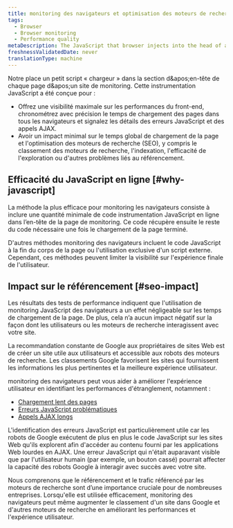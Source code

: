 ```yaml
---
title: monitoring des navigateurs et optimisation des moteurs de recherche
tags:
  - Browser
  - Browser monitoring
  - Performance quality
metaDescription: The JavaScript that browser injects into the head of a monitored page does not negatively affect SEO ranking.
freshnessValidatedDate: never
translationType: machine
---
```


Notre <InlinePopover type="browser" />place un petit script « chargeur » dans la section d&amp;apos;en-tête de chaque page d&amp;apos;un site de monitoring. Cette instrumentation JavaScript a été conçue pour :

* Offrez une visibilité maximale sur les performances du front-end, chronométrez avec précision le temps de chargement des pages dans tous les navigateurs et signalez les détails des erreurs JavaScript et des appels AJAX.
* Avoir un impact minimal sur le temps global de chargement de la page et l'optimisation des moteurs de recherche (SEO), y compris le classement des moteurs de recherche, l'indexation, l'efficacité de l'exploration ou d'autres problèmes liés au référencement.

## Efficacité du JavaScript en ligne [#why-javascript]

La méthode la plus efficace pour monitoring les navigateurs consiste à inclure une quantité minimale de code instrumentation JavaScript en ligne dans l’en-tête de la page de monitoring. Ce code récupère ensuite le reste du code nécessaire une fois le chargement de la page terminé.

D'autres méthodes monitoring des navigateurs incluent le code JavaScript à la fin du corps de la page ou l'utilisation exclusive d'un script externe. Cependant, ces méthodes peuvent limiter la visibilité sur l'expérience finale de l'utilisateur.

## Impact sur le référencement [#seo-impact]

Les résultats des tests de performance indiquent que l'utilisation de monitoring JavaScript des navigateurs a un effet négligeable sur les temps de chargement de la page. De plus, cela n’a aucun impact négatif sur la façon dont les utilisateurs ou les moteurs de recherche interagissent avec votre site.

La recommandation constante de Google aux propriétaires de sites Web est de créer un site utile aux utilisateurs et accessible aux robots des moteurs de recherche. Les classements Google favorisent les sites qui fournissent les informations les plus pertinentes et la meilleure expérience utilisateur.

monitoring des navigateurs peut vous aider à améliorer l'expérience utilisateur en identifiant les performances d'étranglement, notamment :

* [Chargement lent des pages](/docs/browser/new-relic-browser/additional-standard-features/page-views-insights-your-sites-popularity)
* [Erreurs JavaScript problématiques](/docs/errors-inbox/browser-tab)
* [Appels AJAX longs](/docs/browser/new-relic-browser/browser-pro-features/ajax-dashboard-identifying-time-consuming-calls)

L'identification des erreurs JavaScript est particulièrement utile car les robots de Google exécutent de plus en plus le code JavaScript sur les sites Web qu'ils explorent afin d'accéder au contenu fourni par les applications Web lourdes en AJAX. Une erreur JavaScript qui n'était auparavant visible que par l'utilisateur humain (par exemple, un bouton cassé) pourrait affecter la capacité des robots Google à interagir avec succès avec votre site.

Nous comprenons que le référencement et le trafic référencé par les moteurs de recherche sont d’une importance cruciale pour de nombreuses entreprises. Lorsqu'elle est utilisée efficacement, monitoring des navigateurs peut même augmenter le classement d'un site dans Google et d'autres moteurs de recherche en améliorant les performances et l'expérience utilisateur.